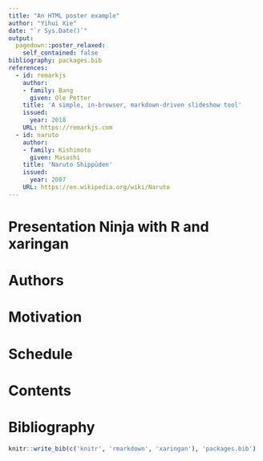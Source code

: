 ```yaml
---
title: "An HTML poster example"
author: "Yihui Xie"
date: "`r Sys.Date()`"
output:
  pagedown::poster_relaxed:
    self_contained: false
bibliography: packages.bib
references:
  - id: remarkjs
    author:
    - family: Bang
      given: Ole Petter
    title: 'A simple, in-browser, markdown-driven slideshow tool'
    issued:
      year: 2018
    URL: https://remarkjs.com
  - id: naruto
    author:
    - family: Kishimoto
      given: Masashi
    title: 'Naruto Shippūden'
    issued:
      year: 2007
    URL: https://en.wikipedia.org/wiki/Naruto
---
```






Presentation Ninja [with]{.tiny} R and xaringan
================================================================================





[Authors]{.red}
================================================================================





[Motivation]{.blue}
================================================================================





[Schedule]{.pink}
================================================================================





[Contents]{.green}
================================================================================



[Bibliography]{.yellow}
================================================================================

```r
knitr::write_bib(c('knitr', 'rmarkdown', 'xaringan'), 'packages.bib')
```

